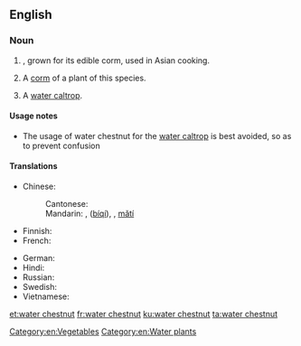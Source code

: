 ==English==
{{rfi}}
{{wikipedia|Eleocharis dulcis}}
{{wikispecies|Eleocharis dulcia}}
===Noun===
{{en-noun|head=[[water]] [[chestnut]]|~}}

# {{context|uncountable|lang=en}} {{taxlink|Eleocharis dulcis|species|noshow=1}}, grown for its edible corm, used in Asian cooking.
# {{context|countable|lang=en}} A [[corm]] of a plant of this species.
# A [[water caltrop]].

====Usage notes====
* The usage of water chestnut for the [[water caltrop]] is best avoided, so as to prevent confusion

====Translations====
{{trans-top|Eleocharis dulcis}}
* Chinese:
*: Cantonese: {{t|yue|马蹄|tr=ma5 tai4|sc=Hani}}
*: Mandarin: {{t+|cmn|荸荠|sc=Hans}},{{t|cmn|荸薺|sc=Hant}} ([[bíqí]]), {{t+|cmn|马蹄|sc=Hans}}, {{t+|cmn|馬蹄|sc=Hant}} [[mǎtí]]
* Finnish: {{t|fi|vesikastanja}}
* French: {{t+|fr|châtaigne d'eau chinoise|f}}
{{trans-mid}}
* German: {{t|de|Wasserkastanie|f}}
* Hindi: {{t|hi|सिंघाड़ा|tr=siṅghāṛā|sc=Deva}}
* Russian: {{t|ru|болотница сладкая|f|tr=bolotnitsa sladkaya|sc=Cyrl}}
* Swedish: {{t|sv|vattenkastanj|c}}
* Vietnamese: {{t|vi|năn ngọt}}
{{trans-bottom}}

[[Category:en:Vegetables]]
[[Category:en:Water plants]]

[[et:water chestnut]]
[[fr:water chestnut]]
[[ku:water chestnut]]
[[ta:water chestnut]]